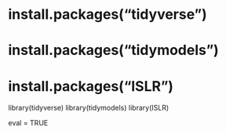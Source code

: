 # install.packages("tidyverse")
# install.packages("tidymodels")
# install.packages("ISLR")

library(tidyverse)
library(tidymodels)
library(ISLR)

eval = TRUE
